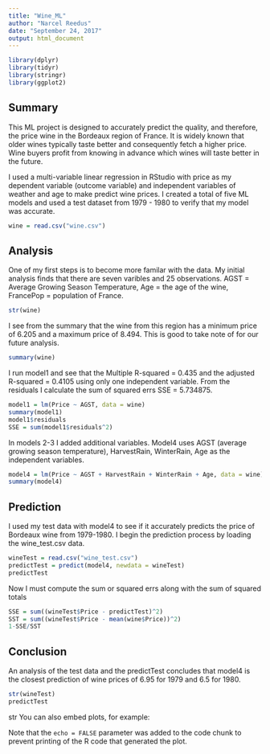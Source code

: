 ```yaml
---
title: "Wine_ML"
author: "Narcel Reedus"
date: "September 24, 2017"
output: html_document
---
```


```r
library(dplyr)
library(tidyr)
library(stringr)
library(ggplot2)
```

## Summary

This ML project is designed to accurately predict the quality, and therefore, the price wine in the Bordeaux region of France. It is widely known that older wines typically taste better and consequently fetch a higher price. Wine buyers profit from knowing in advance which wines will taste better in the future. 

I used a multi-variable linear regression in RStudio with price as my dependent variable (outcome variable) and independent variables of weather and age to make predict wine prices. I created a total of five ML models and used a test dataset from 1979 - 1980 to verify that my model was accurate. 

```r
wine = read.csv("wine.csv")
```
## Analysis

One of my first steps is to become more familar with the data. My initial analysis finds that there are seven varibles and 25 observations. AGST = Average Growing Season Temperature, Age = the age of the wine, FrancePop = population of France.  

```r
str(wine)
```

I see from the summary that the wine from this region has a minimum price of 6.205 and a maximum price of 8.494. This is good to take note of for our future analysis. 

```r
summary(wine)
```
I run model1 and see that the Multiple R-squared = 0.435 and the adjusted R-squared = 0.4105 using only one independent variable. From the residuals I calculate the sum of squared errs SSE = 5.734875.

```r
model1 = lm(Price ~ AGST, data = wine)
summary(model1)
model1$residuals
SSE = sum(model1$residuals^2)
```

In models 2-3 I added additional variables. Model4 uses AGST (average growing season temperature), HarvestRain, WinterRain, Age as the independent variables.

```r
model4 = lm(Price ~ AGST + HarvestRain + WinterRain + Age, data = wine)
summary(model4)
```

## Prediction

I used my test data with model4 to see if it accurately predicts the price of Bordeaux wine from 1979-1980. I begin the prediction process by loading the wine_test.csv data.

```r
wineTest = read.csv("wine_test.csv")
predictTest = predict(model4, newdata = wineTest)
predictTest
```

Now I must compute the sum or squared errs along with the sum of squared totals

```r
SSE = sum((wineTest$Price - predictTest)^2)
SST = sum((wineTest$Price - mean(wine$Price))^2)
1-SSE/SST
```


## Conclusion

An analysis of the test data and the predictTest concludes that model4 is the closest prediction of wine prices of 6.95 for 1979 and 6.5 for 1980.

```r
str(wineTest)
predictTest
```
str
You can also embed plots, for example:



Note that the `echo = FALSE` parameter was added to the code chunk to prevent printing of the R code that generated the plot.
